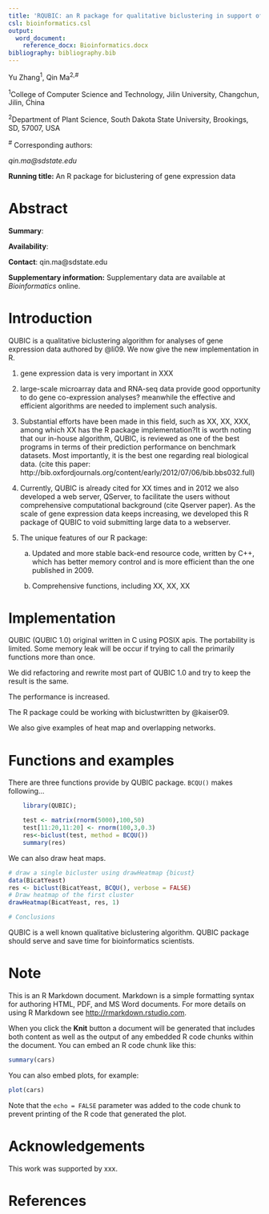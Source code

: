 ```yaml
---
title: 'RQUBIC: an R package for qualitative biclustering in support of gene co-expression analyses'
csl: bioinformatics.csl
output: 
  word_document:
    reference_docx: Bioinformatics.docx
bibliography: bibliography.bib
---
```


Yu Zhang^1^, Qin Ma^2,\#^

^1^College of Computer Science and Technology, Jilin University,
Changchun, Jilin, China

^2^Department of Plant Science, South Dakota State University,
Brookings, SD, 57007, USA

^\#^ Corresponding authors:

*qin.ma@sdstate.edu*

**Running title:** An R package for biclustering of gene expression data

Abstract
========

**Summary**: 

**Availability**:<!---张禹。请参考这个文章的摘要把摘要中的summary和availabillity完成。-->

**Contact**: qin.ma@sdstate.edu

**Supplementary information:** Supplementary data are available at
*Bioinformatics* online.

Introduction
============

QUBIC is a qualitative biclustering algorithm for analyses of gene
expression data authored by @li09. We now give the new
implementation in R.

1.  gene expression data is very important in XXX<!---Try to find some description in QUBIC paper and other related papers. 注意引用相关文献。最好有些最新的。-->

2.  large-scale microarray data and RNA-seq data provide good
    opportunity to do gene co-expression analyses? meanwhile the
    effective and efficient algorithms are needed to implement such
    analysis.

3.  Substantial efforts have been made in this field, such as XX, XX,
    XXX<!---列举出主要的几个双聚类软件。具体的可以参见这个review：http://bib.oxfordjournals.org/content/early/2012/07/06/bib.bbs032.full-->, among which XX has the R package implementation?It is worth
    noting that our in-house algorithm, QUBIC, is reviewed as one of the
    best programs in terms of their prediction performance on benchmark
    datasets. Most importantly, it is the best one regarding real
    biological data. (cite this paper:
    http://bib.oxfordjournals.org/content/early/2012/07/06/bib.bbs032.full)

4.  Currently, QUBIC is already cited for XX times and in 2012 we also
    developed a web server, QServer, to facilitate the users without
    comprehensive computational background (cite Qserver paper). As the
    scale of gene expression data keeps increasing, we developed this R
    package of QUBIC to void submitting large data to a webserver.

5.  The unique features of our R package:

    a.  Updated and more stable back-end resource code, written by C++,
        which has better memory control and is more efficient <!--- you may want to explain why it is more efficient. 也就是你对源程序的关键改动和具体提高的程度百分比。 -->than the
        one published in 2009.

    b.  Comprehensive functions, including XX, XX, XX<!---please enrich this part,这里要突出我们所有的功能，譬如离散化，图形化，网络分析以及围绕bicluster的各种小功能。-->

Implementation
==============

QUBIC (QUBIC 1.0) original written in C using POSIX apis. The
portability is limited. Some memory leak will be occur if trying to call
the primarily functions more than once.

We did refactoring and rewrite most part of QUBIC 1.0 and try to keep
the result is the same. <!--- 这个可以更加具体，到底怎样改的，譬如更换了fibunaqie 堆等等。同时提一下这个版本非常方便进一步的功能开发和更新。-->

The performance is increased.<!--- 要有具体的百分比。这里建议在附件中加上一个图或者表格，在几套不同的数据上比较一下原来版本和目前版本的时间。
同时可以引用QUBIC的原文，在附件中我当时比较了时间，QUBIC是最快的。所以这里你只要说明Rpackage比QUBIC更快就好了。-->

The R package could be working with biclust<!---除了这个，我们还要提我们可以和cytoscape结合做后续的网络化分析。 -->written by @kaiser09.

We also give examples of heat map and overlapping networks.

Functions and examples
======================

There are three functions<!---初步计划我们这里应该是四步：
1.	里散化
2.	双聚类：不同的参数设置，以及结果的简单分析
3.	heatmap：突出我们能画单个，两个及多个
4.	network：突出能花一个，多个，以及不同格式的输出来在cytoscape中作后续分析。

具体的形式可参见这篇文章：http://bioinformatics.oxfordjournals.org/content/26/7/976.full.pdf-->
 provide by QUBIC package. ```BCQU()``` makes
following...
```r
    library(QUBIC);

    test <- matrix(rnorm(5000),100,50)
    test[11:20,11:20] <- rnorm(100,3,0.3)
    res<-biclust(test, method = BCQU())
    summary(res)
```


We can also draw heat maps.
<!---全文我们应该只有一张图。大概的设计可以是这样：分成四个子图，A。放上一个表达矩阵的示意图，行代表gene，列代表条件。B。双聚类的结果，可以放上heatmap的图表示（这里选用比较有代表性的图，最好用ggplot画。可以多试几个数据或参数，找到比较好的图）。C。网络实现。D。链接到其他软件-->

```r
# draw a single bicluster using drawHeatmap {bicust}
data(BicatYeast)
res <- biclust(BicatYeast, BCQU(), verbose = FALSE)
# Draw heatmap of the first cluster
drawHeatmap(BicatYeast, res, 1)

# Conclusions
```

QUBIC is a well known qualitative biclustering algorithm. QUBIC package
should serve and save time for bioinformatics scientists.

Note<!---这一节是给我看的还是要加在paper中的？-->
====

This is an R Markdown document. Markdown is a simple formatting syntax
for authoring HTML, PDF, and MS Word documents. For more details on
using R Markdown see <http://rmarkdown.rstudio.com>.

When you click the **Knit** button a document will be generated that
includes both content as well as the output of any embedded R code
chunks within the document. You can embed an R code chunk like this:

```r
summary(cars)
```

You can also embed plots, for example:

```r
plot(cars)
```

Note that the `echo = FALSE` parameter was added to the code chunk to
prevent printing of the R code that generated the plot.

Acknowledgements
================

This work was supported by xxx<!---如果你那边有funding，可以加在这里。-->.

References
==========

